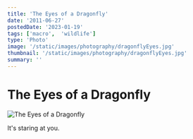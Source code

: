 ```yaml
---
title: 'The Eyes of a Dragonfly'
date: '2011-06-27'
postedDate: '2023-01-19'
tags: ['macro',  'wildlife']
type: 'Photo'
image: '/static/images/photography/dragonflyEyes.jpg'
thumbnail: '/static/images/photography/dragonflyEyes.jpg'
summary: ''
---
```


# The Eyes of a Dragonfly

![The Eyes of a Dragonfly](/static/images/photography/dragonflyEyes.jpg)

It's staring at you.
